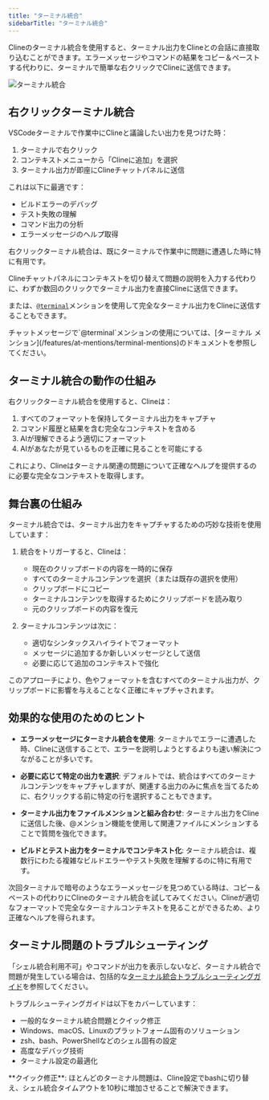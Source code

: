 ```yaml
---
title: "ターミナル統合"
sidebarTitle: "ターミナル統合"
---
```


Clineのターミナル統合を使用すると、ターミナル出力をClineとの会話に直接取り込むことができます。エラーメッセージやコマンドの結果をコピー＆ペーストする代わりに、ターミナルで簡単な右クリックでClineに送信できます。

<Frame>
	<img
		src="https://storage.googleapis.com/cline_public_images/docs/assets/terminal-integration.png"
		alt="ターミナル統合"
	/>
</Frame>

## 右クリックターミナル統合

VSCodeターミナルで作業中にClineと議論したい出力を見つけた時：

1. ターミナルで右クリック
2. コンテキストメニューから「Clineに追加」を選択
3. ターミナル出力が即座にClineチャットパネルに送信

これは以下に最適です：

-   ビルドエラーのデバッグ
-   テスト失敗の理解
-   コマンド出力の分析
-   エラーメッセージのヘルプ取得

右クリックターミナル統合は、既にターミナルで作業中に問題に遭遇した時に特に有用です。

Clineチャットパネルにコンテキストを切り替えて問題の説明を入力する代わりに、わずか数回のクリックでターミナル出力を直接Clineに送信できます。

または、[`@terminal`](/features/at-mentions/terminal-mentions)メンションを使用して完全なターミナル出力をClineに送信することもできます。

<Tip>
	チャットメッセージで`@terminal`メンションの使用については、[ターミナル
	メンション](/features/at-mentions/terminal-mentions)のドキュメントを参照してください。
</Tip>

## ターミナル統合の動作の仕組み

右クリックターミナル統合を使用すると、Clineは：

1. すべてのフォーマットを保持してターミナル出力をキャプチャ
2. コマンド履歴と結果を含む完全なコンテキストを含める
3. AIが理解できるよう適切にフォーマット
4. AIがあなたが見ているものを正確に見ることを可能にする

これにより、Clineはターミナル関連の問題について正確なヘルプを提供するのに必要な完全なコンテキストを取得します。

## 舞台裏の仕組み

ターミナル統合では、ターミナル出力をキャプチャするための巧妙な技術を使用しています：

1. 統合をトリガーすると、Clineは：

    - 現在のクリップボードの内容を一時的に保存
    - すべてのターミナルコンテンツを選択（または既存の選択を使用）
    - クリップボードにコピー
    - ターミナルコンテンツを取得するためにクリップボードを読み取り
    - 元のクリップボードの内容を復元

2. ターミナルコンテンツは次に：
    - 適切なシンタックスハイライトでフォーマット
    - メッセージに追加するか新しいメッセージとして送信
    - 必要に応じて追加のコンテキストで強化

このアプローチにより、色やフォーマットを含むすべてのターミナル出力が、クリップボードに影響を与えることなく正確にキャプチャされます。

## 効果的な使用のためのヒント

-   **エラーメッセージにターミナル統合を使用**: ターミナルでエラーに遭遇した時、Clineに送信することで、エラーを説明しようとするよりも速い解決につながることが多いです。

-   **必要に応じて特定の出力を選択**: デフォルトでは、統合はすべてのターミナルコンテンツをキャプチャしますが、関連する出力のみに焦点を当てるために、右クリックする前に特定の行を選択することもできます。

-   **ターミナル出力をファイルメンションと組み合わせ**: ターミナル出力をClineに送信した後、@メンション機能を使用して関連ファイルにメンションすることで質問を強化できます。

-   **ビルドとテスト出力をターミナルでコンテキスト化**: ターミナル統合は、複数行にわたる複雑なビルドエラーやテスト失敗を理解するのに特に有用です。

次回ターミナルで暗号のようなエラーメッセージを見つめている時は、コピー＆ペーストの代わりにClineのターミナル統合を試してみてください。Clineが適切なフォーマットで完全なターミナルコンテキストを見ることができるため、より正確なヘルプを得られます。

## ターミナル問題のトラブルシューティング

「シェル統合利用不可」やコマンドが出力を表示しないなど、ターミナル統合で問題が発生している場合は、包括的な[ターミナル統合トラブルシューティングガイド](/troubleshooting/terminal-integration-guide)を参照してください。

トラブルシューティングガイドは以下をカバーしています：

-   一般的なターミナル統合問題とクイック修正
-   Windows、macOS、Linuxのプラットフォーム固有のソリューション
-   zsh、bash、PowerShellなどのシェル固有の設定
-   高度なデバッグ技術
-   ターミナル設定の最適化

<Tip>
	**クイック修正**: ほとんどのターミナル問題は、Cline設定でbashに切り替え、シェル統合タイムアウトを10秒に増加させることで解決できます。
</Tip>
